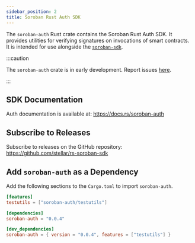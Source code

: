 ```yaml
---
sidebar_position: 2
title: Soroban Rust Auth SDK
---
```


The `soroban-auth` Rust crate contains the Soroban Rust Auth SDK. It provides utilities for verifying signatures on invocations of smart contracts. It is intended for use alongside the [`soroban-sdk`].

[`soroban-sdk`]: rust

:::caution 

The `soroban-auth` crate is in early development. Report issues [here](https://github.com/stellar/rs-soroban-sdk/issues/new/choose). 

:::

## SDK Documentation

Auth documentation is available at: https://docs.rs/soroban-auth

## Subscribe to Releases

Subscribe to releases on the GitHub repository: https://github.com/stellar/rs-soroban-sdk

## Add `soroban-auth` as a Dependency

Add the following sections to the `Cargo.toml` to import `soroban-auth`.

```toml
[features]
testutils = ["soroban-auth/testutils"]

[dependencies]
soroban-auth = "0.0.4"

[dev_dependencies]
soroban-auth = { version = "0.0.4", features = ["testutils"] }
```
